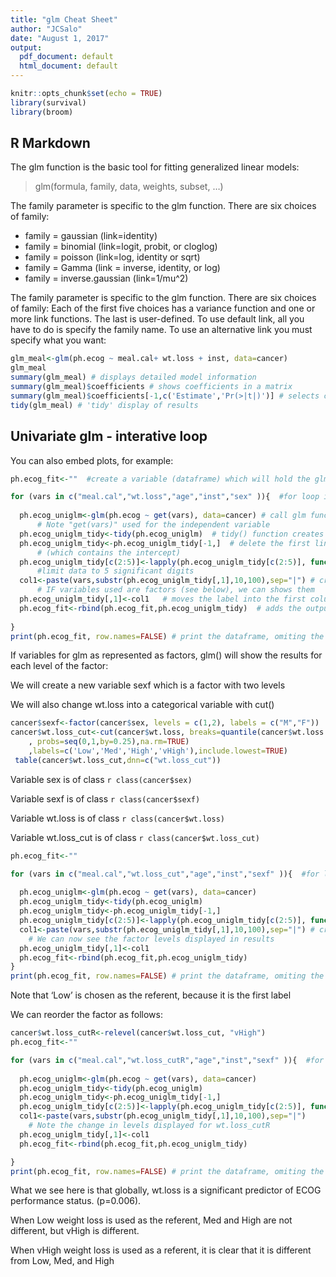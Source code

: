 ```yaml
---
title: "glm Cheat Sheet"
author: "JCSalo"
date: "August 1, 2017"
output:
  pdf_document: default
  html_document: default
---
```


```r
knitr::opts_chunk$set(echo = TRUE)
library(survival)
library(broom)
```

## R Markdown

The	glm	function	is	the	basic	tool	for	fitting	generalized	linear	models:

> glm(formula, family, data, weights, subset, ...)

The	family	parameter	is	specific	to	the	glm	function.	There are	six	choices	of	family:	

+  family = gaussian (link=identity)
+  family = binomial (link=logit, probit, or cloglog)
+  family = poisson (link=log, identity or sqrt)
+  family = Gamma (link = inverse, identity, or log)
+  family = inverse.gaussian (link=1/mu^2)

The	family	parameter	is	specific	to	the	glm	function.	There are	six	choices	of	family:	
Each	of	the	first	five	choices	has	a	variance	function	and	one	or	more	link	functions.	The	
last	is	user-defined.	To	use	default	link,	all	you	have	to	do	is	specify	the	family	name.	To	use	
an	alternative	link	you	must	specify	what	you	want:


```r
glm_meal<-glm(ph.ecog ~ meal.cal+ wt.loss + inst, data=cancer)
glm_meal
summary(glm_meal) # displays detailed model information
summary(glm_meal)$coefficients # shows coefficients in a matrix
summary(glm_meal)$coefficients[-1,c('Estimate','Pr(>|t|)')] # selects cells from matrix
tidy(glm_meal) # 'tidy' display of results
```

## Univariate glm - interative loop

You can also embed plots, for example:

```r

ph.ecog_fit<-""  #create a variable (dataframe) which will hold the glm data

for (vars in c("meal.cal","wt.loss","age","inst","sex" )){  #for loop iterates through variables
  
  ph.ecog_uniglm<-glm(ph.ecog ~ get(vars), data=cancer) # call glm function. 
      # Note "get(vars)" used for the independent variable
  ph.ecog_uniglm_tidy<-tidy(ph.ecog_uniglm)  # tidy() function creates a compact output of results
  ph.ecog_uniglm_tidy<-ph.ecog_uniglm_tidy[-1,]  # delete the first line of glm() output 
      # (which contains the intercept)
  ph.ecog_uniglm_tidy[c(2:5)]<-lapply(ph.ecog_uniglm_tidy[c(2:5)], function(x) signif(x,digits=5) )  
      #limit data to 5 significant digits
  col1<-paste(vars,substr(ph.ecog_uniglm_tidy[,1],10,100),sep="|") # creates a label for the output line
      # IF variables used are factors (see below), we can shows them
  ph.ecog_uniglm_tidy[,1]<-col1   # moves the label into the first column of the glm() output
  ph.ecog_fit<-rbind(ph.ecog_fit,ph.ecog_uniglm_tidy)  # adds the output line to the dataframe of results
 
}
print(ph.ecog_fit, row.names=FALSE) # print the dataframe, omiting the row numbers
```

If variables for glm as represented as factors, glm() will show the results for each level of the factor:

We will create a new variable sexf which is a factor with two levels

We will also change wt.loss into a categorical variable with cut()

```r

cancer$sexf<-factor(cancer$sex, levels = c(1,2), labels = c("M","F"))
cancer$wt.loss_cut<-cut(cancer$wt.loss, breaks=quantile(cancer$wt.loss
    , probs=seq(0,1,by=0.25),na.rm=TRUE)
    ,labels=c('Low','Med','High','vHigh'),include.lowest=TRUE)
 table(cancer$wt.loss_cut,dnn=c("wt.loss_cut"))
```
Variable sex is of class `r class(cancer$sex)`

Variable sexf is of class `r class(cancer$sexf)`

Variable wt.loss is of class `r class(cancer$wt.loss)`

Variable wt.loss_cut is of class `r class(cancer$wt.loss_cut)`

```r
ph.ecog_fit<-""  

for (vars in c("meal.cal","wt.loss_cut","age","inst","sexf" )){  #for loop iterates through variables
  
  ph.ecog_uniglm<-glm(ph.ecog ~ get(vars), data=cancer)
  ph.ecog_uniglm_tidy<-tidy(ph.ecog_uniglm)  
  ph.ecog_uniglm_tidy<-ph.ecog_uniglm_tidy[-1,] 
  ph.ecog_uniglm_tidy[c(2:5)]<-lapply(ph.ecog_uniglm_tidy[c(2:5)], function(x) signif(x,digits=5) )  
  col1<-paste(vars,substr(ph.ecog_uniglm_tidy[,1],10,100),sep="|") # creates a label for the output line
    # We can now see the factor levels displayed in results
  ph.ecog_uniglm_tidy[,1]<-col1   
  ph.ecog_fit<-rbind(ph.ecog_fit,ph.ecog_uniglm_tidy) 
}
print(ph.ecog_fit, row.names=FALSE) # print the dataframe, omiting the row numbers
```

Note that 'Low' is chosen as the referent, because it is the first label

We can reorder the factor as follows:

```r
cancer$wt.loss_cutR<-relevel(cancer$wt.loss_cut, "vHigh")
ph.ecog_fit<-""  

for (vars in c("meal.cal","wt.loss_cutR","age","inst","sexf" )){  #for loop iterates through variables
  
  ph.ecog_uniglm<-glm(ph.ecog ~ get(vars), data=cancer) 
  ph.ecog_uniglm_tidy<-tidy(ph.ecog_uniglm)  
  ph.ecog_uniglm_tidy<-ph.ecog_uniglm_tidy[-1,] 
  ph.ecog_uniglm_tidy[c(2:5)]<-lapply(ph.ecog_uniglm_tidy[c(2:5)], function(x) signif(x,digits=5) )  
  col1<-paste(vars,substr(ph.ecog_uniglm_tidy[,1],10,100),sep="|") 
    # Note the change in levels displayed for wt.loss_cutR
  ph.ecog_uniglm_tidy[,1]<-col1   
  ph.ecog_fit<-rbind(ph.ecog_fit,ph.ecog_uniglm_tidy) 

}
print(ph.ecog_fit, row.names=FALSE) # print the dataframe, omiting the row numbers
```

What we see here is that globally, wt.loss is a significant predictor of ECOG performance status.  (p=0.006). 

When Low weight loss is used as the referent, Med and High are not different, but vHigh is different.

When vHigh weight loss is used as a referent, it is clear that it is different from Low, Med, and High
